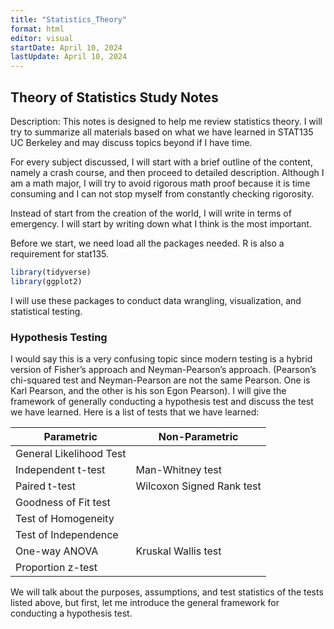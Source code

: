 ---
title: "Statistics_Theory"
format: html
editor: visual
startDate: April 10, 2024
lastUpdate: April 10, 2024
---

## Theory of Statistics Study Notes

Description: This notes is designed to help me review statistics theory. I will try to summarize all materials based on what we have learned in STAT135 UC Berkeley and may discuss topics beyond if I have time.

For every subject discussed, I will start with a brief outline of the content, namely a crash course, and then proceed to detailed description. Although I am a math major, I will try to avoid rigorous math proof because it is time consuming and I can not stop myself from constantly checking rigorosity.

Instead of start from the creation of the world, I will write in terms of emergency. I will start by writing down what I think is the most important.

Before we start, we need load all the packages needed. R is also a requirement for stat135.

```{r}
library(tidyverse)
library(ggplot2)
```

I will use these packages to conduct data wrangling, visualization, and statistical testing.

### Hypothesis Testing

I would say this is a very confusing topic since modern testing is a hybrid version of Fisher's approach and Neyman-Pearson's approach. (Pearson's chi-squared test and Neyman-Pearson are not the same Pearson. One is Karl Pearson, and the other is his son Egon Pearson). I will give the framework of generally conducting a hypothesis test and discuss the test we have learned. Here is a list of tests that we have learned:

| Parametric              | Non-Parametric            |
|-------------------------|---------------------------|
| General Likelihood Test |                           |
| Independent t-test      | Man-Whitney test          |
| Paired t-test           | Wilcoxon Signed Rank test |
| Goodness of Fit test    |                           |
| Test of Homogeneity     |                           |
| Test of Independence    |                           |
| One-way ANOVA           | Kruskal Wallis test       |
| Proportion z-test       |                           |

We will talk about the purposes, assumptions, and test statistics of the tests listed above, but first, let me introduce the general framework for conducting a hypothesis test.
